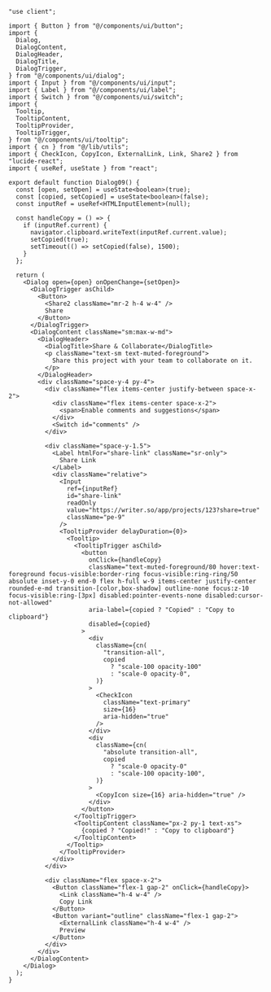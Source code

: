 ```tsx
"use client";

import { Button } from "@/components/ui/button";
import {
  Dialog,
  DialogContent,
  DialogHeader,
  DialogTitle,
  DialogTrigger,
} from "@/components/ui/dialog";
import { Input } from "@/components/ui/input";
import { Label } from "@/components/ui/label";
import { Switch } from "@/components/ui/switch";
import {
  Tooltip,
  TooltipContent,
  TooltipProvider,
  TooltipTrigger,
} from "@/components/ui/tooltip";
import { cn } from "@/lib/utils";
import { CheckIcon, CopyIcon, ExternalLink, Link, Share2 } from "lucide-react";
import { useRef, useState } from "react";

export default function Dialog09() {
  const [open, setOpen] = useState<boolean>(true);
  const [copied, setCopied] = useState<boolean>(false);
  const inputRef = useRef<HTMLInputElement>(null);

  const handleCopy = () => {
    if (inputRef.current) {
      navigator.clipboard.writeText(inputRef.current.value);
      setCopied(true);
      setTimeout(() => setCopied(false), 1500);
    }
  };

  return (
    <Dialog open={open} onOpenChange={setOpen}>
      <DialogTrigger asChild>
        <Button>
          <Share2 className="mr-2 h-4 w-4" />
          Share
        </Button>
      </DialogTrigger>
      <DialogContent className="sm:max-w-md">
        <DialogHeader>
          <DialogTitle>Share & Collaborate</DialogTitle>
          <p className="text-sm text-muted-foreground">
            Share this project with your team to collaborate on it.
          </p>
        </DialogHeader>
        <div className="space-y-4 py-4">
          <div className="flex items-center justify-between space-x-2">
            <div className="flex items-center space-x-2">
              <span>Enable comments and suggestions</span>
            </div>
            <Switch id="comments" />
          </div>

          <div className="space-y-1.5">
            <Label htmlFor="share-link" className="sr-only">
              Share Link
            </Label>
            <div className="relative">
              <Input
                ref={inputRef}
                id="share-link"
                readOnly
                value="https://writer.so/app/projects/123?share=true"
                className="pe-9"
              />
              <TooltipProvider delayDuration={0}>
                <Tooltip>
                  <TooltipTrigger asChild>
                    <button
                      onClick={handleCopy}
                      className="text-muted-foreground/80 hover:text-foreground focus-visible:border-ring focus-visible:ring-ring/50 absolute inset-y-0 end-0 flex h-full w-9 items-center justify-center rounded-e-md transition-[color,box-shadow] outline-none focus:z-10 focus-visible:ring-[3px] disabled:pointer-events-none disabled:cursor-not-allowed"
                      aria-label={copied ? "Copied" : "Copy to clipboard"}
                      disabled={copied}
                    >
                      <div
                        className={cn(
                          "transition-all",
                          copied
                            ? "scale-100 opacity-100"
                            : "scale-0 opacity-0",
                        )}
                      >
                        <CheckIcon
                          className="text-primary"
                          size={16}
                          aria-hidden="true"
                        />
                      </div>
                      <div
                        className={cn(
                          "absolute transition-all",
                          copied
                            ? "scale-0 opacity-0"
                            : "scale-100 opacity-100",
                        )}
                      >
                        <CopyIcon size={16} aria-hidden="true" />
                      </div>
                    </button>
                  </TooltipTrigger>
                  <TooltipContent className="px-2 py-1 text-xs">
                    {copied ? "Copied!" : "Copy to clipboard"}
                  </TooltipContent>
                </Tooltip>
              </TooltipProvider>
            </div>
          </div>

          <div className="flex space-x-2">
            <Button className="flex-1 gap-2" onClick={handleCopy}>
              <Link className="h-4 w-4" />
              Copy Link
            </Button>
            <Button variant="outline" className="flex-1 gap-2">
              <ExternalLink className="h-4 w-4" />
              Preview
            </Button>
          </div>
        </div>
      </DialogContent>
    </Dialog>
  );
}
```
